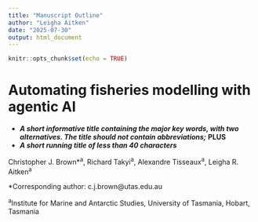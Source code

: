 ---
title: "Manuscript Outline"
author: "Leigha Aitken"
date: "2025-07-30"
output: html_document
---

```{r setup, include=FALSE}
knitr::opts_chunk$set(echo = TRUE)
```

# Automating fisheries modelling with agentic AI

-   ***A short informative title containing the major key words, with two alternatives. The title should not contain abbreviations;*** **PLUS**
-   ***A short running title of less than 40 characters***

Christopher J. Brown\*^a^, Richard Takyi^a^, Alexandre Tisseaux^a^, Leigha R. Aitken^a^

\*Corresponding author: c.j.brown\@utas.edu.au

^a^Institute for Marine and Antarctic Studies, University of Tasmania, Hobart, Tasmania

## 
